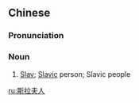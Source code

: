 ==Chinese==
{{zh-forms|type=31}}

===Pronunciation===
{{zh-pron
|m=sīlāfūrén
|c=si1 laai1 fu1 jan4
|cat=n
}}

===Noun===
{{zh-noun}}

# [[Slav]]; [[Slavic]] person; Slavic people

[[ru:斯拉夫人]]